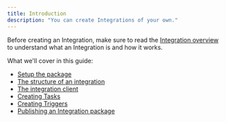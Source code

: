 ```yaml
---
title: Introduction
description: "You can create Integrations of your own."
---
```


Before creating an Integration, make sure to read the [Integration overview](/documentation/concepts/integrations) to understand what an Integration is and how it works.

What we'll cover in this guide:

- [Setup the package](/integrations/create-setup)
- [The structure of an integration](/integrations/create-anatomy)
- [The integration client](/integrations/create-client)
- [Creating Tasks](/integrations/create-tasks)
- [Creating Triggers](/integrations/create-triggers)
- [Publishing an Integration package](/integrations/create-publishing)
